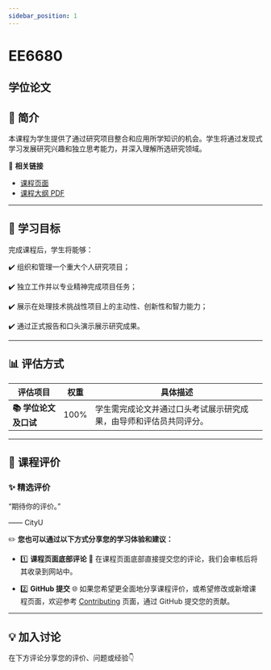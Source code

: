 ```yaml
---
sidebar_position: 1
---
```


# EE6680
## 学位论文

## **📘 简介**
本课程为学生提供了通过研究项目整合和应用所学知识的机会。学生将通过发现式学习发展研究兴趣和独立思考能力，并深入理解所选研究领域。

🔗 **相关链接**
- [课程页面](https://www.cityu.edu.hk/catalogue/pg/202425/course/EE6680.htm)
- [课程大纲 PDF](https://www.cityu.edu.hk/catalogue/pg/202425/course/EE6680.pdf)

---

## **🎯 学习目标**

完成课程后，学生将能够：

✔️ 组织和管理一个重大个人研究项目；

✔️ 独立工作并以专业精神完成项目任务；

✔️ 展示在处理技术挑战性项目上的主动性、创新性和智力能力；

✔️ 通过正式报告和口头演示展示研究成果。

---

## **📊 评估方式**

| **评估项目**            | **权重** | **具体描述**                                                                         |
|------------------------|---------|-----------------------------------------------------------------------------------|
| **📚 学位论文及口试**    | 100%    | 学生需完成论文并通过口头考试展示研究成果，由导师和评估员共同评分。                     |

---

## **💬 课程评价**

### ✨ **精选评价**
<div className={commentStyles.commentBox}>
    <p className={commentStyles.commentText}>
        “期待你的评价。”
    </p>
    <p className={commentStyles.commentAuthor}>—— CityU</p>
</div>

✏️ **您也可以通过以下方式分享您的学习体验和建议：**

- 1️⃣ **课程页面底部评论**
💬 在课程页面底部直接提交您的评论，我们会审核后将其收录到网站中。

- 2️⃣ **GitHub 提交**
🌐 如果您希望更全面地分享课程评价，或希望修改或新增课程页面，欢迎参考 [Contributing](https://penjc.github.io/cityU-navigator/contributing) 页面，通过 GitHub 提交您的贡献。

---

## **💡 加入讨论**

在下方评论分享您的评价、问题或经验👇
<Utterances />